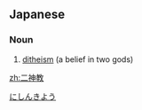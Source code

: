 ==Japanese==
{{ja-kanjitab|二|神|教}}

===Noun===
{{ja-noun|にしんきょう}}

# {{lb|ja|religion}} [[ditheism]] (a belief in two gods)

[[Category:ja:Religion|にしんきよう]]

[[zh:二神教]]